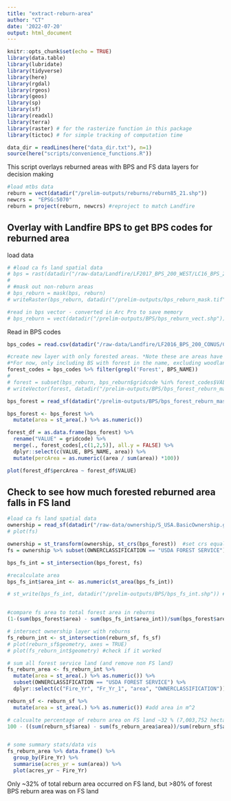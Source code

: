 ```yaml
---
title: "extract-reburn-area"
author: "CT"
date: '2022-07-20'
output: html_document
---
```



```r
knitr::opts_chunk$set(echo = TRUE)
library(data.table)
library(lubridate)
library(tidyverse)
library(here)
library(rgdal)
library(rgeos)
library(geos)
library(sp)
library(sf)
library(readxl)
library(terra)
library(raster) # for the rasterize function in this package
library(tictoc) # for simple tracking of computation time

data_dir = readLines(here("data_dir.txt"), n=1)
source(here("scripts/convenience_functions.R"))

```



This script overlays reburned areas with BPS and FS data layers for decision making

```r
#load mtbs data
reburn = vect(datadir("/prelim-outputs/reburns/reburn85_21.shp")) 
newcrs =  "EPSG:5070"  
reburn = project(reburn, newcrs) #reproject to match Landfire
```

## Overlay with Landfire BPS to get BPS codes for reburned area

load data
```r
# #load ca fs land spatial data
# bps = rast(datadir("/raw-data/Landfire/LF2017_BPS_200_WEST/LC16_BPS_200_West.tif")) 
# 
# #mask out non-reburn areas
# bps_reburn = mask(bps, reburn)
# writeRaster(bps_reburn, datadir("/prelim-outputs/bps_reburn_mask.tif")) #save a read back in because masking took so long

#read in bps vector - converted in Arc Pro to save memory
# bps_reburn = vect(datadir("/prelim-outputs/BPS/bps_reburn_vect.shp")) 
```

Read in BPS codes
```r
bps_codes = read.csv(datadir("/raw-data/Landfire/LF2016_BPS_200_CONUS/CSV_Data/LF16_BPS_200.csv"))

#create new layer with only forested areas. *Note these are areas have the potential to be forested so not necessarily representative of forest at the time of fire
#*For now, only including BS with forest in the name, excluding woodlands
forest_codes = bps_codes %>% filter(grepl('Forest', BPS_NAME))
# 
# forest = subset(bps_reburn, bps_reburn$gridcode %in% forest_codes$VALUE)
# writeVector(forest, datadir("/prelim-outputs/BPS/bps_forest_reburn_mask.shp")) #save a read back in because reading in the entire shp file took so long
```

```r
bps_forest = read_sf(datadir("/prelim-outputs/BPS/bps_forest_reburn_mask.shp")) #read_sf is faster than st_read

bps_forest <- bps_forest %>% 
  mutate(area = st_area(.) %>% as.numeric())

forest_df = as.data.frame(bps_forest) %>% 
  rename("VALUE" = gridcode) %>% 
  merge(., forest_codes[,c(1,2,5)], all.y = FALSE) %>% 
  dplyr::select(c(VALUE, BPS_NAME, area)) %>%
  mutate(percArea = as.numeric((area / sum(area)) *100))

plot(forest_df$percArea ~ forest_df$VALUE)

```
## Check to see how much forested reburned area falls in FS land

```r
#load ca fs land spatial data
ownership = read_sf(datadir("/raw-data/ownership/S_USA.BasicOwnership.gdb"), "BasicOwnership") 
# plot(fs)

ownership = st_transform(ownership, st_crs(bps_forest))  #set crs equal to bps layer
fs = ownership %>% subset(OWNERCLASSIFICATION == "USDA FOREST SERVICE")

bps_fs_int = st_intersection(bps_forest, fs)

#recalculate area
bps_fs_int$area_int <- as.numeric(st_area(bps_fs_int))

# st_write(bps_fs_int, datadir("/prelim-outputs/BPS/bps_fs_int.shp")) # Writing this doesn't work? "Value 121340700 of field Shap_Ar of feature 3 not successfully written"


#compare fs area to total forest area in reburns
(1-(sum(bps_forest$area) - sum(bps_fs_int$area_int))/sum(bps_forest$area))*100 #81.42% of forested reburned area is in NF land
```


```r
# intersect ownership layer with reburns
fs_reburn_int <- st_intersection(reburn_sf, fs_sf)
# plot(reburn_sf$geometry, axes = TRUE)
# plot(fs_reburn_int$geometry) #check if it worked

# sum all forest service land (and remove non FS land)
fs_reburn_area <- fs_reburn_int %>% 
  mutate(area = st_area(.) %>% as.numeric()) %>%
  subset(OWNERCLASSIFICATION == "USDA FOREST SERVICE") %>%
  dplyr::select(c("Fire_Yr", "Fr_Yr_1", "area", "OWNERCLASSIFICATION"))

reburn_sf <- reburn_sf %>% 
  mutate(area = st_area(.) %>% as.numeric()) #add area in m^2

# calcualte percentage of reburn area on FS land ~32 % (7,003,752 hectares)
100 - ((sum(reburn_sf$area) - sum(fs_reburn_area$area))/sum(reburn_sf$area) * 100)


# some summary stats/data vis
fs_reburn_area %>% data.frame() %>%
  group_by(Fire_Yr) %>%
  summarise(acres_yr = sum(area)) %>%
  plot(acres_yr ~ Fire_Yr) 

```
Only ~32% of total reburn area occurred on FS land, but >80% of forest BPS reburn area was on FS land





